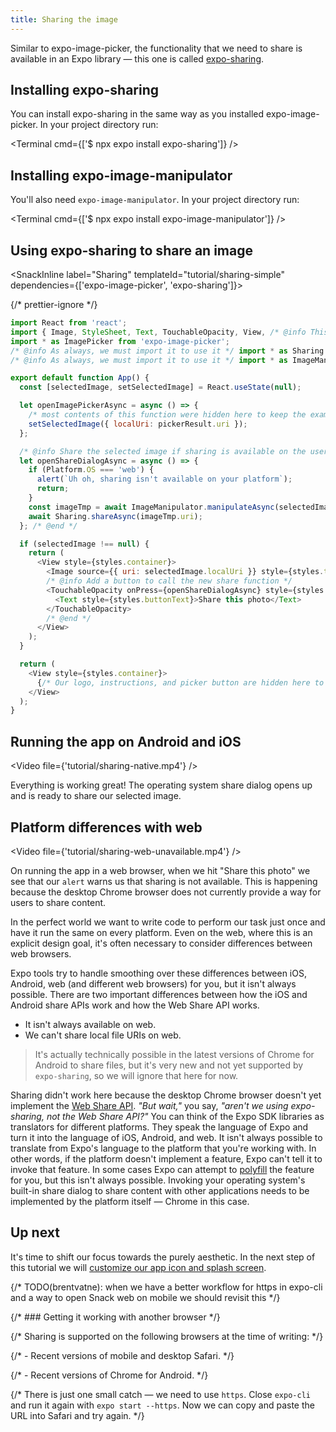 ```yaml
---
title: Sharing the image
---
```



Similar to expo-image-picker, the functionality that we need to share is available in an Expo library &mdash; this one is called [expo-sharing](/versions/latest/sdk/sharing).

## Installing expo-sharing

You can install expo-sharing in the same way as you installed expo-image-picker. In your project directory run:

<Terminal cmd={['$ npx expo install expo-sharing']} />

## Installing expo-image-manipulator

You'll also need `expo-image-manipulator`. In your project directory run:

<Terminal cmd={['$ npx expo install expo-image-manipulator']} />

## Using expo-sharing to share an image

<SnackInline label="Sharing" templateId="tutorial/sharing-simple" dependencies={['expo-image-picker', 'expo-sharing']}>

{/* prettier-ignore */}
```js
import React from 'react';
import { Image, StyleSheet, Text, TouchableOpacity, View, /* @info This is required to determine which platform the code is going to run */ Platform /* @end */ } from 'react-native';
import * as ImagePicker from 'expo-image-picker';
/* @info As always, we must import it to use it */ import * as Sharing from 'expo-sharing'; /* @end */
/* @info As always, we must import it to use it */ import * as ImageManipulator from "expo-image-manipulator"; /* @end */

export default function App() {
  const [selectedImage, setSelectedImage] = React.useState(null);

  let openImagePickerAsync = async () => {
    /* most contents of this function were hidden here to keep the example brief */
    setSelectedImage({ localUri: pickerResult.uri });
  };

  /* @info Share the selected image if sharing is available on the user's device */
  let openShareDialogAsync = async () => {
    if (Platform.OS === 'web') {
      alert(`Uh oh, sharing isn't available on your platform`);
      return;
    }
    const imageTmp = await ImageManipulator.manipulateAsync(selectedImage.localUri);
    await Sharing.shareAsync(imageTmp.uri);
  }; /* @end */

  if (selectedImage !== null) {
    return (
      <View style={styles.container}>
        <Image source={{ uri: selectedImage.localUri }} style={styles.thumbnail} />
        /* @info Add a button to call the new share function */
        <TouchableOpacity onPress={openShareDialogAsync} style={styles.button}>
          <Text style={styles.buttonText}>Share this photo</Text>
        </TouchableOpacity>
        /* @end */
      </View>
    );
  }

  return (
    <View style={styles.container}>
      {/* Our logo, instructions, and picker button are hidden here to keep the example brief */}
    </View>
  );
}
```

</SnackInline>

## Running the app on Android and iOS

<Video file={'tutorial/sharing-native.mp4'} />

Everything is working great! The operating system share dialog opens up and is ready to share our selected image.

## Platform differences with web

<Video file={'tutorial/sharing-web-unavailable.mp4'} />

On running the app in a web browser, when we hit "Share this photo" we see that our `alert` warns us that sharing is not available. This is happening because the desktop Chrome browser does not currently provide a way for users to share content.

In the perfect world we want to write code to perform our task just once and have it run the same on every platform. Even on the web, where this is an explicit design goal, it's often necessary to consider differences between web browsers.

Expo tools try to handle smoothing over these differences between iOS, Android, web (and different web browsers) for you, but it isn't always possible. There are two important differences between how the iOS and Android share APIs work and how the Web Share API works.

- It isn't always available on web.
- We can't share local file URIs on web.

> It's actually technically possible in the latest versions of Chrome for Android to share files, but it's very new and not yet supported by `expo-sharing`, so we will ignore that here for now.

<Collapsible summary="Want to learn more about why we can't use expo-sharing in Chrome?">

Sharing didn't work here because the desktop Chrome browser doesn't yet implement the [Web Share API](https://web.dev/web-share/). _"But wait,"_ you say, _"aren't we using expo-sharing, not the Web Share API?"_ You can think of the Expo SDK libraries as translators for different platforms. They speak the language of Expo and turn it into the language of iOS, Android, and web. It isn't always possible to translate from Expo's language to the platform that you're working with. In other words, if the platform doesn't implement a feature, Expo can't tell it to invoke that feature. In some cases Expo can attempt to [polyfill](<https://en.wikipedia.org/wiki/Polyfill_(programming)>) the feature for you, but this isn't always possible. Invoking your operating system's built-in share dialog to share content with other applications needs to be implemented by the platform itself &mdash; Chrome in this case.

</Collapsible>

## Up next

It's time to shift our focus towards the purely aesthetic. In the next step of this tutorial we will [customize our app icon and splash screen](/tutorial/configuration).

{/* TODO(brentvatne): when we have a better workflow for https in expo-cli and a way to open Snack web on mobile we should revisit this */}

{/* ### Getting it working with another browser */}

{/* Sharing is supported on the following browsers at the time of writing: */}

{/* - Recent versions of mobile and desktop Safari. */}

{/* - Recent versions of Chrome for Android. */}

{/* There is just one small catch &mdash; we need to use `https`. Close `expo-cli` and run it again with `expo start --https`. Now we can copy and paste the URL into Safari and try again. */}
